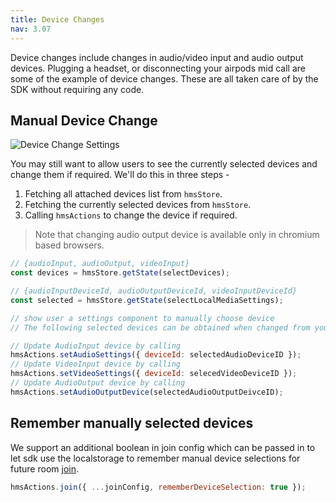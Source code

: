 ```yaml
---
title: Device Changes
nav: 3.07
---
```


Device changes include changes in audio/video input and audio output devices. Plugging a headset, or disconnecting your airpods mid call are
some of the example of device changes. These are all taken care of by the SDK without requiring any code.

## Manual Device Change

![Device Change Settings](/guides/settings.png)

You may still want to allow users to see the currently selected devices and change them if required. We'll do this in three steps -

1. Fetching all attached devices list from `hmsStore`.
2. Fetching the currently selected devices from `hmsStore`.
3. Calling `hmsActions` to change the device if required.

> Note that changing audio output device is available only in chromium based browsers.

```js
// {audioInput, audioOutput, videoInput}
const devices = hmsStore.getState(selectDevices);

// {audioInputDeviceId, audioOutputDeviceId, videoInputDeviceId}
const selected = hmsStore.getState(selectLocalMediaSettings);

// show user a settings component to manually choose device
// The following selected devices can be obtained when changed from your UI.

// Update AudioInput device by calling
hmsActions.setAudioSettings({ deviceId: selectedAudioDeviceID });
// Update VideoInput device by calling
hmsActions.setVideoSettings({ deviceId: selecedVideoDeviceID });
// Update AudioOutput device by calling
hmsActions.setAudioOutputDevice(selectedAudioOutputDeivceID);
```

## Remember manually selected devices

We support an additional boolean in join config which can be passed in to let sdk use the localstorage to remember
manual device selections for future room [join](./join).

```js
hmsActions.join({ ...joinConfig, rememberDeviceSelection: true });
```
